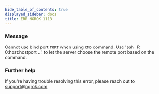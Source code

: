 ```yaml
---
hide_table_of_contents: true
displayed_sidebar: docs
title: ERR_NGROK_1113
---
```


### Message

Cannot use bind port `PORT` when using `CMD` command.
Use 'ssh -R 0:host:hostport ...' to let the server choose the remote port based on the command.

<ErrorDetails />

### Further help

If you're having trouble resolving this error, please reach out to [support@ngrok.com](mailto:support@ngrok.com?subject=Help%20with%20ERR_NGROK_1113)
